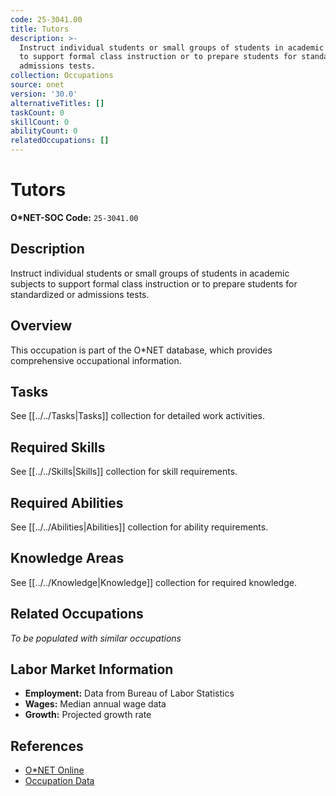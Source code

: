 ```yaml
---
code: 25-3041.00
title: Tutors
description: >-
  Instruct individual students or small groups of students in academic subjects
  to support formal class instruction or to prepare students for standardized or
  admissions tests.
collection: Occupations
source: onet
version: '30.0'
alternativeTitles: []
taskCount: 0
skillCount: 0
abilityCount: 0
relatedOccupations: []
---
```

# Tutors

**O*NET-SOC Code:** `25-3041.00`

## Description

Instruct individual students or small groups of students in academic subjects to support formal class instruction or to prepare students for standardized or admissions tests.

## Overview

This occupation is part of the O*NET database, which provides comprehensive occupational information.

## Tasks

See [[../../Tasks|Tasks]] collection for detailed work activities.

## Required Skills

See [[../../Skills|Skills]] collection for skill requirements.

## Required Abilities

See [[../../Abilities|Abilities]] collection for ability requirements.

## Knowledge Areas

See [[../../Knowledge|Knowledge]] collection for required knowledge.

## Related Occupations

*To be populated with similar occupations*

## Labor Market Information

- **Employment:** Data from Bureau of Labor Statistics
- **Wages:** Median annual wage data
- **Growth:** Projected growth rate

## References

- [O*NET Online](https://www.onetonline.org/link/summary/25-3041.00)
- [Occupation Data](https://www.onetcenter.org/)
